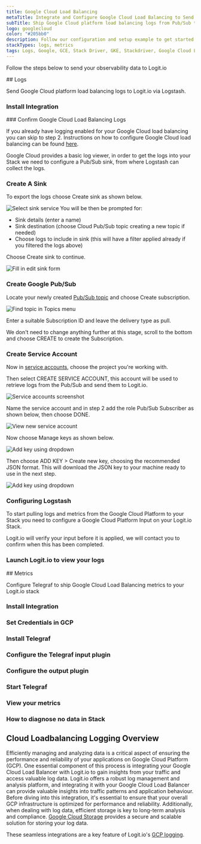 ```yaml
---
title: Google Cloud Load Balancing
metaTitle: Integrate and Configure Google Cloud Load Balancing to Send Logs
subTitle: Ship Google Cloud platform load balancing logs from Pub/Sub to Logstash
logo: googlecloud
color: "#205bb0"
description: Follow our configuration and setup example to get started with shipping Google Cloud Load Balancing logs to Lostash for monitoring and analysis in Logit.io. 
stackTypes: logs, metrics
tags: Logs, Google, GCE, Stack Driver, GKE, Stackdriver, Google Cloud Load Balancing, GCP, Compute, Googlecloudloadbalancing, Telegraf, Metrics, Telemetry, OpenTelemetry, Instrumentation, Traffic Balancing, Load Balancer
---
```


Follow the steps below to send your observability data to Logit.io

<Steps>
  ## Logs

  Send Google Cloud platform load balancing logs to Logit.io via Logstash.
  
  ### Install Integration
  <InstallIntegration/>
  ### Confirm Google Cloud Load Balancing Logs

  If you already have logging enabled for your Google Cloud load balancing you can skip to step 2. 
  Instructions on how to configure Google Cloud load balancing can 
  be found [here](https://cloud.google.com/load-balancing/docs/https/https-logging-monitoring).

  Google Cloud provides a basic log viewer, in order to get the logs into your Stack we need to configure a Pub/Sub sink, 
  from where Logstash can collect the logs.

  ### Create A Sink

  To export the logs choose Create sink as shown below.

  ![Select sink service](@/images/integrations/google-pubsub/gcp-ss2.png)
  You will be then be prompted for:
  - Sink details (enter a name)
  - Sink destination (choose Cloud Pub/Sub topic creating a new topic if needed)
  - Choose logs to include in sink (this will have a filter applied already if you filtered the logs above)

  Choose Create sink to continue.

  ![Fill in edit sink form](@/images/integrations/google-pubsub/gcp-ss3.png)

  ### Create Google Pub/Sub

  Locate your newly created [Pub/Sub topic](https://console.cloud.google.com/cloudpubsub/topic/) and choose Create subscription.

  ![Find topic in Topics menu](@/images/integrations/google-pubsub/gcp-ss5.png)
  
  Enter a suitable Subscription ID and leave the delivery type as pull.

  We don't need to change anything further at this stage, scroll to the bottom and choose CREATE to create the Subscription.

  ### Create Service Account

  Now in [service accounts](https://console.cloud.google.com/iam-admin/serviceaccounts), choose the project you're working with. 
      
  Then select CREATE SERVICE ACCOUNT, this account will be used to retrieve logs from the Pub/Sub and send them to Logit.io.

  ![Service accounts screenshot](@/images/integrations/google-pubsub/gcp-ss8.png)

  Name the service account and in step 2 add the role Pub/Sub Subscriber as shown below, then choose DONE.
  
  ![View new service account](@/images/integrations/google-pubsub/gcp-ss11.png)

  Now choose Manage keys as shown below.

  ![Add key using dropdown](@/images/integrations/google-pubsub/gcp-ss12.png)

  Then choose ADD KEY > Create new key, choosing the recommended JSON format. This will download the JSON key to your machine ready to use in the next step.

  ![Add key using dropdown](@/images/integrations/google-pubsub/gcp-ss13.png)

  ### Configuring Logstash

  To start pulling logs and metrics from the Google Cloud Platform to your Stack you need to configure a Google Cloud Platform Input on your Logit.io Stack.

  <ConfigurePubSub type="" utmSource="Google_Cloud_Load_Balancing" utmMedium="google" utmCampaign="googlecloudloadbalancing"/>

  <Callout type="info">
    Logit.io will verify your input before it is applied, we will contact you to confirm when this has been completed.
  </Callout>

  ### Launch Logit.io to view your logs
  <LaunchStack utmMedium="google" utmCampaign="googlecloudloadbalancing" source="Google_Cloud_Load_Balancing" />
</Steps>

<Steps>
  ## Metrics

  Configure Telegraf to ship Google Cloud Load Balancing metrics to your Logit.io stack
  
  ### Install Integration

  <InstallIntegration/>

  ### Set Credentials in GCP

  <SetGCPCredentials intro="Google Cloud Load Balancing is an exclusive collection of services embedded within Google Cloud. It's meticulously structured for managing the distribution of network traffic across several servers, bolstering secure and efficient interaction across numerous software components in a cloud-oriented infrastructure."/>
  
  ### Install Telegraf

  <InstallTelegraf />

  ### Configure the Telegraf input plugin

  <TelegrafStackDriverInput metric_type="loadbalancing.googleapis.com"/>

  ### Configure the output plugin

  <TelegrafOutputPlugin />

  ### Start Telegraf

  <StartTelegraf />

  ### View your metrics
  <LaunchStack stackType="metrics" source="Google_Cloud_Load_Balancing_Metrics_via_Telegraf" utmMedium="metrics" utmCampaign="telegraf-GoogleCloudLoad Balancing-metrics" />

  ### How to diagnose no data in Stack

  <DiagnoseNoData />
</Steps>

## Cloud Loadbalancing Logging Overview

Efficiently managing and analyzing data is a critical aspect of ensuring the performance and reliability of your applications on Google Cloud Platform (GCP). 
One essential component of this process is integrating your Google Cloud Load Balancer with Logit.io to gain insights from your traffic and access valuable log data. 
Logit.io offers a robust log management and analysis platform, and integrating it with your Google Cloud Load Balancer can provide valuable insights into traffic 
patterns and application behaviour. Before diving into this integration, it's essential to ensure that your overall GCP infrastructure is optimized for performance 
and reliability. Additionally, when dealing with log data, efficient storage is key to long-term analysis and compliance. 
[Google Cloud Storage](/integrations/log-management/google-cloud/storage-audit) provides a secure and scalable solution for storing your log data.

These seamless integrations are a key feature of Logit.io's [GCP logging](https://logit.io/solutions/gcp-logging/).
